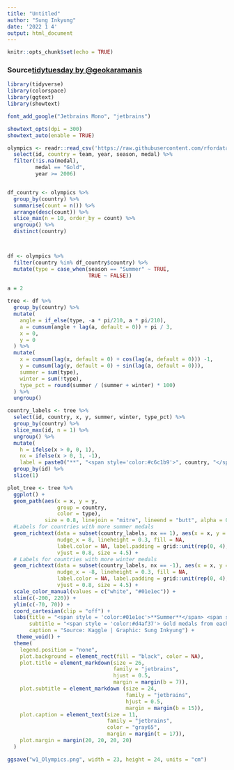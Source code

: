 ```yaml
---
title: "Untitled"
author: "Sung Inkyung"
date: '2022 1 4'
output: html_document
---
```


```r
knitr::opts_chunk$set(echo = TRUE)
```
### Source[tidytuesday by @geokaramanis](https://github.com/gkaramanis/tidytuesday/blob/master/2021/2021-week48/cricket.R)
```r
library(tidyverse)
library(colorspace)
library(ggtext)
library(showtext)

font_add_google("Jetbrains Mono", "jetbrains")

showtext_opts(dpi = 300)
showtext_auto(enable = TRUE)
```


```r
olympics <- readr::read_csv('https://raw.githubusercontent.com/rfordatascience/tidytuesday/master/data/2021/2021-07-27/olympics.csv') %>% 
  select(id, country = team, year, season, medal) %>% 
  filter(!is.na(medal),
         medal == "Gold",
         year >= 2006)


df_country <- olympics %>% 
  group_by(country) %>% 
  summarise(count = n()) %>% 
  arrange(desc(count)) %>% 
  slice_max(n = 10, order_by = count) %>% 
  ungroup() %>% 
  distinct(country)



df <- olympics %>% 
  filter(country %in% df_country$country) %>% 
  mutate(type = case_when(season == "Summer" ~ TRUE,
                          TRUE ~ FALSE))
  
a = 2

tree <- df %>% 
  group_by(country) %>% 
  mutate(
    angle = if_else(type, -a * pi/210, a * pi/210),
    a = cumsum(angle + lag(a, default = 0)) + pi / 3,
    x = 0,
    y = 0
  ) %>% 
  mutate(
    x = cumsum(lag(x, default = 0) + cos(lag(a, default = 0))) -1,
    y = cumsum(lag(y, default = 0) + sin(lag(a, default = 0))),
    summer = sum(type),
    winter = sum(!type),
    type_pct = round(summer / (summer + winter) * 100)
  ) %>% 
  ungroup() 

country_labels <- tree %>% 
  select(id, country, x, y, summer, winter, type_pct) %>% 
  group_by(country) %>% 
  slice_max(id, n = 1) %>% 
  ungroup() %>%
  mutate(
    h = ifelse(x > 0, 0, 1),
    nx = ifelse(x > 0, 1, -1),
    label = paste0("**", "<span style='color:#c6c1b9'>", country, "</span>", ":", "**", "<span style='color:#01e1ec'>", summer, "</span>", "<span style='color:white'>", " ", winter, "</span>")) %>% 
  group_by(id) %>% 
  slice(1)
```

```r
plot_tree <- tree %>% 
  ggplot() +
  geom_path(aes(x = x, y = y,
                group = country, 
                color = type),
            size = 0.8, linejoin = "mitre", lineend = "butt", alpha = 0.9) +
  #Labels for countries with more summer medals
  geom_richtext(data = subset(country_labels, nx == 1), aes(x = x, y = y, label = label, hjust = h), 
                nudge_x = 8, lineheight = 0.3, fill = NA, 
                label.color = NA, label.padding = grid::unit(rep(0, 4), "pt"), 
                vjust = 0.8, size = 4.5) +
  # Labels for countries with more winter medals
  geom_richtext(data = subset(country_labels, nx == -1), aes(x = x, y = y, label = label, hjust = h), 
                nudge_x = -8, lineheight = 0.3, fill = NA, 
                label.color = NA, label.padding = grid::unit(rep(0, 4), "pt"),
                vjust = 0.8, size = 4.5) +
  scale_color_manual(values = c("white", "#01e1ec")) +
  xlim(c(-200, 220)) +
  ylim(c(-70, 70)) +
  coord_cartesian(clip = "off") +
  labs(title = "<span style = 'color:#01e1ec'>**Summer**</span> <span style = 'color:white'>**Winter** <span style = 'color:#d4af37'>**Olympics** 2006 - 2016</span>",
       subtitle = "<span style = 'color:#d4af37'> Gold medals from each 3 olympics</span>",
       caption = "Source: Kaggle | Graphic: Sung Inkyung") +
   theme_void() +
  theme(
    legend.position = "none",
    plot.background = element_rect(fill = "black", color = NA),
    plot.title = element_markdown(size = 26,
                                  family = "jetbrains",
                                  hjust = 0.5,
                                  margin = margin(b = 7)),
    plot.subtitle = element_markdown (size = 24, 
                                      family = "jetbrains",
                                      hjust = 0.5,
                                      margin = margin(b = 15)),
    plot.caption = element_text(size = 11, 
                                family = "jetbrains",
                                color = "gray65",
                                margin = margin(t = 17)),
    plot.margin = margin(20, 20, 20, 20)
  ) 

ggsave("w1_Olympics.png", width = 23, height = 24, units = "cm")
```

